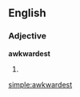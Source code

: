 ==English==

===Adjective===
''' awkwardest'''

# {{superlative of|[[awkward]]}}

[[simple:awkwardest]]